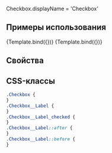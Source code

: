 

<Meta title="Components/Checkbox" component={Checkbox} />

Checkbox.displayName = 'Checkbox'


## Примеры использования

<Canvas>
  <Story
    name="Unchecked"
    args={{
      checked: false,
      children: 'Unchecked',
    }}
  >
    {Template.bind({})}
  </Story>
  <Story
    name="Checked"
    args={{
      checked: true,
      children: 'Checked',
    }}
  >
    {Template.bind({})}
  </Story>
</Canvas>

## Свойства

<ArgsTable of={Checkbox} />

## CSS-классы

```css
.Checkbox {
}
.Checkbox__Label {
}
.Checkbox__Label_checked {
}
.Checkbox__Label::after {
}
.Checkbox__Label::before {
}
```
